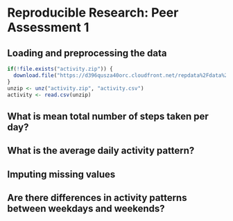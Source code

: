 # Reproducible Research: Peer Assessment 1


## Loading and preprocessing the data

```r
if(!file.exists("activity.zip")) {
  download.file("https://d396qusza40orc.cloudfront.net/repdata%2Fdata%2Factivity.zip", destfile="activity.zip", method="curl")
}
unzip <- unz("activity.zip", "activity.csv")
activity <- read.csv(unzip)
```

## What is mean total number of steps taken per day?



## What is the average daily activity pattern?



## Imputing missing values



## Are there differences in activity patterns between weekdays and weekends?
